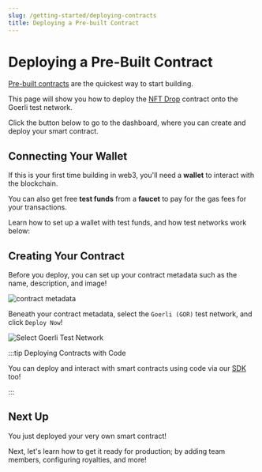 ```yaml
---
slug: /getting-started/deploying-contracts
title: Deploying a Pre-built Contract
---
```



# Deploying a Pre-Built Contract

[Pre-built contracts](/pre-built-contracts) are the quickest way to start building.

This page will show you how to deploy the [NFT Drop](/pre-built-contracts/nft-drop) contract onto the Goerli test network.

Click the button below to go to the dashboard, where you can create and deploy your smart contract.

<div
  style={{
    width: "fit-content",
    marginBottom: 32,
  }}
>
  <DeployThisContractButton
    link={"https://thirdweb.com/contracts/new/pre-built/drop/nft-drop"}
    contractType="nft-drop"
  />
</div>

## Connecting Your Wallet

If this is your first time building in web3, you'll need a **wallet** to interact with the blockchain.

You can also get free **test funds** from a **faucet** to pay for the gas fees for your transactions.

Learn how to set up a wallet with test funds, and how test networks work below:

<div className="row" style={{marginBottom:24}}>
<div className="col col--6" style={{ marginTop: 8 }}>
  <QuickstartCard
    name="Create A MetaMask Wallet"
    link="/guides/create-a-metamask-wallet"
    image="/assets/icons/vote.png"
  />
</div>

<div className="col col--6" style={{ marginTop: 8 }}>
  <QuickstartCard
    name="What Are Testnets?"
    link="/guides/which-network-should-you-use#what-is-a-testnet"
    image="/assets/icons/education.png"
  />
</div>
</div>

## Creating Your Contract

Before you deploy, you can set up your contract metadata such as the name, description, and image!

![contract metadata](./assets/configure-contract-metadata-trimmed.png)

Beneath your contract metadata, select the `Goerli (GOR)` test network, and click `Deploy Now`!

![Select Goerli Test Network](./assets/select-goerli.png)

:::tip Deploying Contracts with Code

You can deploy and interact with smart contracts using code via our [SDK](/sdk) too!

<div className="row" style={{ marginBottom: 24 }}>
  <div className="col col--12" style={{ marginTop: 8 }}>
    <QuickstartCard
      name="Deploy An NFT Drop Contract With Code"
      link="/pre-built-contracts/nft-drop#create-an-nft-drop-contract"
      image="/assets/icons/education.png"
    />
  </div>
</div>

:::

## Next Up

You just deployed your very own smart contract!

Next, let's learn how to get it ready for production; by adding team members, configuring royalties, and more!

<div className="row" style={{ marginBottom: 24 }}>
  <div className="col col--12" style={{ marginTop: 8 }}>
    <QuickstartCard
      name="Configuring Smart Contracts"
      link="/getting-started/configuring-contracts"
      image="/assets/icons/education.png"
    />
  </div>
</div>
